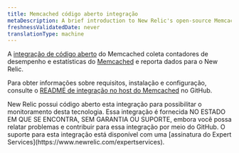 ```yaml
---
title: Memcached código aberto integração
metaDescription: A brief introduction to New Relic's open-source Memcached integration.
freshnessValidatedDate: never
translationType: machine
---
```


A [integração de código aberto](/docs/integrations/new-relic-integrations/getting-started/introduction-infrastructure-integrations) do Memcached coleta contadores de desempenho e estatísticas do [Memcached](https://memcached.org/) e reporta dados para o New Relic.

Para obter informações sobre requisitos, instalação e configuração, consulte o [README de integração no host do Memcached](https://github.com/newrelic/nri-memcached) no GitHub.

<Callout variant="important">
  New Relic possui código aberto esta integração para possibilitar o monitoramento desta tecnologia. Essa integração é fornecida NO ESTADO EM QUE SE ENCONTRA, SEM GARANTIA OU SUPORTE, embora você possa relatar problemas e contribuir para essa integração por meio do GitHub. O suporte para esta integração está disponível com uma [assinatura do Expert Services](https://www.newrelic.com/expertservices).
</Callout>
